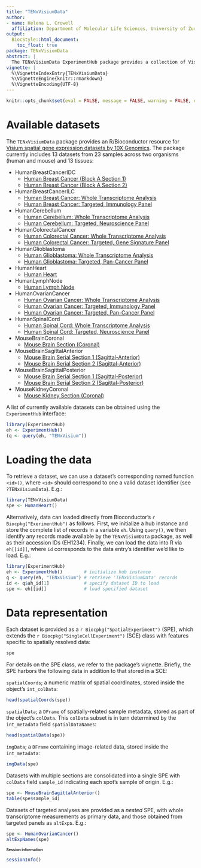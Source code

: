 ```yaml
---
title: "TENxVisiumData"
author:
- name: Helena L. Crowell
  affiliation: Department of Molecular Life Sciences, University of Zurich, Zurich, Switzerland
output:
  BiocStyle::html_document:
    toc_float: true
package: TENxVisiumData
abstract: |
  The TENxVisiumData ExperimentHub package provides a collection of Visium spatial gene expression datasets by 10X Genomics. Data cover various organisms and tissues, and are formatted into objects of class SpatialExperiment.
vignette: |
  %\VignetteIndexEntry{TENxVisiumData}
  %\VignetteEngine{knitr::rmarkdown}
  %\VignetteEncoding{UTF-8}
---
```


```r
knitr::opts_chunk$set(eval = FALSE, message = FALSE, warning = FALSE, error = FALSE)
```

# Available datasets

The `TENxVisiumData` package provides an R/Bioconductor resource for 
[Visium spatial gene expression datasets by 10X Genomics](https://support.10xgenomics.com/spatial-gene-expression/datasets). The package currently includes 13 datasets from 23 samples across two organisms (human and mouse) and 13 tissues:

* HumanBreastCancerIDC
  * [Human Breast Cancer (Block A Section 1)](https://support.10xgenomics.com/spatial-gene-expression/datasets/1.1.0/V1_Breast_Cancer_Block_A_Section_1)
  * [Human Breast Cancer (Block A Section 2)](https://support.10xgenomics.com/spatial-gene-expression/datasets/1.1.0/V1_Breast_Cancer_Block_A_Section_2)
* HumanBreastCancerILC
  * [Human Breast Cancer: Whole Transcriptome Analysis](https://support.10xgenomics.com/spatial-gene-expression/datasets/1.2.0/Parent_Visium_Human_BreastCancer)
  * [Human Breast Cancer: Targeted, Immunology Panel](https://support.10xgenomics.com/spatial-gene-expression/datasets/1.2.0/Targeted_Visium_Human_BreastCancer_Immunology)
* HumanCerebellum
  * [Human Cerebellum: Whole Transcriptome Analysis](https://support.10xgenomics.com/spatial-gene-expression/datasets/1.2.0/Parent_Visium_Human_Cerebellum)
  * [Human Cerebellum: Targeted, Neuroscience Panel](https://support.10xgenomics.com/spatial-gene-expression/datasets/1.2.0/Targeted_Visium_Human_Cerebellum_Neuroscience)
* HumanColorectalCancer
  * [Human Colorectal Cancer: Whole Transcriptome Analysis](https://support.10xgenomics.com/spatial-gene-expression/datasets/1.2.0/Parent_Visium_Human_ColorectalCancer)
  * [Human Colorectal Cancer: Targeted, Gene Signature Panel](https://support.10xgenomics.com/spatial-gene-expression/datasets/1.2.0/Targeted_Visium_Human_ColorectalCancer_GeneSignature)
* HumanGlioblastoma
  * [Human Glioblastoma: Whole Transcriptome Analysis](https://support.10xgenomics.com/spatial-gene-expression/datasets/1.2.0/Parent_Visium_Human_Glioblastoma)
  * [Human Glioblastoma: Targeted, Pan-Cancer Panel](https://support.10xgenomics.com/spatial-gene-expression/datasets/1.2.0/Targeted_Visium_Human_Glioblastoma_Pan_Cancer)
* HumanHeart
  * [Human Heart](https://support.10xgenomics.com/spatial-gene-expression/datasets/1.1.0/V1_Human_Heart)
* HumanLymphNode
  * [Human Lymph Node](https://support.10xgenomics.com/spatial-gene-expression/datasets/1.1.0/V1_Human_Lymph_Node)
* HumanOvarianCancer
  * [Human Ovarian Cancer: Whole Transcriptome Analysis](https://support.10xgenomics.com/spatial-gene-expression/datasets/1.2.0/Parent_Visium_Human_OvarianCancer)
  * [Human Ovarian Cancer: Targeted, Immunology Panel](https://support.10xgenomics.com/spatial-gene-expression/datasets/1.2.0/Targeted_Visium_Human_OvarianCancer_Immunology)
  * [Human Ovarian Cancer: Targeted, Pan-Cancer Panel](https://support.10xgenomics.com/spatial-gene-expression/datasets/1.2.0/Targeted_Visium_Human_OvarianCancer_Pan_Cancer)
* HumanSpinalCord
  * [Human Spinal Cord: Whole Transcriptome Analysis](https://support.10xgenomics.com/spatial-gene-expression/datasets/1.2.0/Parent_Visium_Human_SpinalCord)
  * [Human Spinal Cord: Targeted, Neuroscience Panel](https://support.10xgenomics.com/spatial-gene-expression/datasets/1.2.0/Targeted_Visium_Human_SpinalCord_Neuroscience)
* MouseBrainCoronal
  * [Mouse Brain Section (Coronal)](https://support.10xgenomics.com/spatial-gene-expression/datasets/1.1.0/V1_Adult_Mouse_Brain)
* MouseBrainSagittalAnterior
  * [Mouse Brain Serial Section 1 (Sagittal-Anterior)](https://support.10xgenomics.com/spatial-gene-expression/datasets/1.1.0/V1_Mouse_Brain_Sagittal_Anterior)
  * [Mouse Brain Serial Section 2 (Sagittal-Anterior)](https://support.10xgenomics.com/spatial-gene-expression/datasets/1.1.0/V1_Mouse_Brain_Sagittal_Anterior_Section_2)
* MouseBrainSagittalPosterior
  * [Mouse Brain Serial Section 1 (Sagittal-Posterior)](https://support.10xgenomics.com/spatial-gene-expression/datasets/1.1.0/V1_Mouse_Brain_Sagittal_Posterior)
  * [Mouse Brain Serial Section 2 (Sagittal-Posterior)](https://support.10xgenomics.com/spatial-gene-expression/datasets/1.1.0/V1_Mouse_Brain_Sagittal_Posterior_Section_2)
* MouseKidneyCoronal
  * [Mouse Kidney Section (Coronal)](https://support.10xgenomics.com/spatial-gene-expression/datasets/1.1.0/V1_Mouse_Kidney)

A list of currently available datasets can be obtained using the `ExperimentHub` interface:

```r
library(ExperimentHub)
eh <- ExperimentHub()
(q <- query(eh, "TENxVisium"))
```

# Loading the data

To retrieve a dataset, we can use a dataset's corresponding named function `<id>()`, where `<id>` should correspond to one a valid dataset identifier (see `?TENxVisiumData`). E.g.:

```r
library(TENxVisiumData)
spe <- HumanHeart()
```

Alternatively, data can loaded directly from Bioconductor's `r Biocpkg("ExerimentHub")` as follows. First, we initialize a hub instance and store the complete list of records in a variable `eh`. Using `query()`, we then identify any records made available by the `TENxVisiumData` package, as well as their accession IDs (EH1234). Finally, we can load the data into R via `eh[[id]]`, where `id` corresponds to the data entry's identifier we'd like to load. E.g.:

```r
library(ExperimentHub)
eh <- ExperimentHub()        # initialize hub instance
q <- query(eh, "TENxVisium") # retrieve 'TENxVisiumData' records
id <- q$ah_id[1]             # specify dataset ID to load
spe <- eh[[id]]              # load specified dataset
```

# Data representation

Each dataset is provided as a `r Biocpkg("SpatialExperiment")` (SPE), which extends the `r Biocpkg("SingleCellExperiment")` (SCE) class with features specific to spatially resolved data: 

```r
spe
```

For details on the SPE class, we refer to the package's vignette. Briefly, the SPE harbors the following data in addition to that stored in a SCE:

`spatialCoords`; a numeric matrix of spatial coordinates, stored inside the object's `int_colData`:

```r
head(spatialCoords(spe))
```

`spatialData`; a `DFrame` of spatially-related sample metadata, stored as part of the object's `colData`. This `colData` subset is in turn determined by the `int_metadata` field `spatialDataNames`:

```r
head(spatialData(spe))
```

`imgData`; a `DFrame` containing image-related data, stored inside the `int_metadata`:

```r
imgData(spe)
```

Datasets with multiple sections are consolidated into a single SPE with `colData` field `sample_id` indicating each spot's sample of origin. E.g.:

```r
spe <- MouseBrainSagittalAnterior()
table(spe$sample_id)
```

Datasets of targeted analyses are provided as a *nested* SPE, with whole transcriptome measurements as primary data, and those obtained from targeted panels as `altExp`s. E.g.:

```r
spe <- HumanOvarianCancer()
altExpNames(spe)
```

<style type="text/css"> .smaller { font-size: 10px } </style>

# Session information {- .smaller}

```r
sessionInfo()
```

